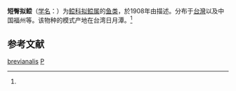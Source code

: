 {{Speciesbox
| name = 短臀拟鲿
| status = 
| status_system = 
| image = 
| genus = Pseudobagrus
| species = brevianalis
| authority = ({{link-en|查尔斯·里根|Charles Tate Regan|Regan}}, 1908)<ref name='id6612'>{{cite web| url =http://www.bioinfo.cn/db05/BjdwSpecies.php?action=view&id=6612| title =短臀拟鲿| work =《中国动物物种编目数据库》| publisher =中国科学院微生物研究所| author =中国科学院动物研究所| accessdate =2009-04-11| deadurl =yes| archiveurl =https://web.archive.org/web/20160305044449/http://www.bioinfo.cn/db05/BjdwSpecies.php?action=view&id=6612| archivedate =2016-03-05}}</ref>
}}

'''短臀拟鲿'''（[[学名|学名]]：{{lang|la|''Pseudobagrus brevianalis''}}）为[[鲿科|鲿科]][[拟鲿属|拟鲿属]]的[[鱼类|鱼类]]，於1908年由{{link-en|查尔斯·里根|Charles Tate Regan}}描述。分布于[[台灣|台灣]]以及中国福州等。该物种的模式产地在台湾日月潭。<ref name='id6612'/>

== 参考文献 ==
{{reflist}}

{{Wikispecies|Pseudobagrus brevianalis}}
{{Taxonbar|from=Q2836965}}
{{鯰形目小作品}}

[[Category:拟鲿属|brevianalis]]
[[Category:1908年描述的魚類|P]]